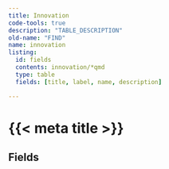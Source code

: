 ```yaml
---
title: Innovation
code-tools: true
description: "TABLE_DESCRIPTION"
old-name: "FIND"
name: innovation
listing: 
  id: fields
  contents: innovation/*qmd
  type: table
  fields: [title, label, name, description]

---
```


# {{< meta title >}}

## Fields
:::{ #fields}
:::
